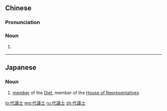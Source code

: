 {{also|代议士}}
==Chinese==
{{zh-forms|s=代议士|type=21}}
{{wikipedia|lang=zh}}

===Pronunciation===
{{zh-pron
|m=dàiyìshì
|c=doi6 ji5 si6
|mn=tāi-gī-sū
|cat=n
}}

===Noun===
{{zh-noun}}

# {{lb|zh|Taiwan}} {{zh-synonym|民意代表|[[elected]] [[representative]]}}

----

==Japanese==
{{ja-kanjitab|だい|ぎ|し|yomi=on}}

===Noun===
{{ja-noun|だいぎし}}

# [[member]] of the [[w:Diet of Japan|Diet]], member of the [[House of Representatives]]

[[lo:代議士]]
[[mg:代議士]]
[[ru:代議士]]
[[zh:代議士]]